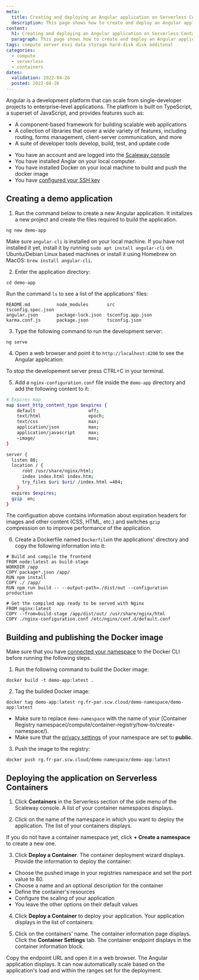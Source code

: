```yaml
---
meta:
  title: Creating and deploying an Angular application on Serverless Containers
  description: This page shows how to create and deploy an Angular application on Serverless Containers.
content:
  h1: Creating and deploying an Angular application on Serverless Containers
  paragraph: This page shows how to create and deploy an Angular application on Serverless Containers.
tags: compute server esxi data storage hard-disk disk additonal
categories:
  - compute
  - serverless
  - containers
dates:
  validation: 2022-04-26
  posted: 2022-04-26
---
```


Angular is a development platform that can scale from single-developer projects to enterprise-level applications. The platfrom is built on TypeScript, a superset of JavaScript, and provides features such as:
* A component-based framework for building scalable web applications
* A collection of libraries that cover a wide variety of features, including routing, forms management, client-server communication, and more
* A suite of developer tools develop, build, test, and update code

<Message type="requirement">

- You have an account and are logged into the [Scaleway console](https://console.scaleway.com)
- You have installed Anglar on your local computer. 
- You have installed Docker on your local machine to build and push the docker image
- You have [configured your SSH key](/console/my-project/how-to/create-ssh-key)

</Message> 

## Creating a demo application

1. Run the command below to create a new Angular application. It initalizes a new project and create the files required to build the application.
  ```
  ng new demo-app
  ```

  <Message type="important">

  Make sure `angular-cli` is installed on your local machine. If you have not installed it yet, install it by running `sudo apt install angular-cli` on Ubuntu/Debian Linux based machines or install it using Homebrew on MacOS: `brew install angular-cli`. 

  </Message>

2. Enter the application directory:
  ```
  cd demo-app
  ```
  Run the command `ls` to see a list of the applications' files: 
  ```
  README.md          node_modules       src                tsconfig.spec.json
  angular.json       package-lock.json  tsconfig.app.json
  karma.conf.js      package.json       tsconfig.json
  ```

3. Type the following command to run the development server: 
  ```
  ng serve
  ```

4. Open a web browser and point it to `http://localhost:4200` to see the Angular application: 
  <Lightbox src="scaleway-demo-app-running.webp" alt="" />

  To stop the developement server press CTRL+C in your terminal. 

5. Add a `nginx-configuration.conf` file inside the `demo-app` directory and add the following content to it:
  ```sh
  # Expires map
  map $sent_http_content_type $expires {
      default                    off;
      text/html                  epoch;
      text/css                   max;
      application/json           max;
      application/javascript     max;
      ~image/                    max;
  }

  server {
    listen 80;
    location / {
        root /usr/share/nginx/html;
        index index.html index.htm;
        try_files $uri $uri/ /index.html =404;
      }
    expires $expires;
    gzip  on;
  }
  ```

  The configuation above contains information about expiration headers for images and other content (CSS, HTML, etc.) and switches `gzip` compression on to improve performance of the application.

6. Create a Dockerfile named `Dockerfile`in the applications' directory and copy the following information into it:
  ```
  # Build and compile the frontend
  FROM node:latest as build-stage
  WORKDIR /app
  COPY package*.json /app/
  RUN npm install
  COPY ./ /app/
  RUN npm run build -- --output-path=./dist/out --configuration production

  # Get the compiled app ready to be served with Nginx
  FROM nginx:latest
  COPY --from=build-stage /app/dist/out/ /usr/share/nginx/html
  COPY ./nginx-configuration.conf /etc/nginx/conf.d/default.conf
  ```

## Building and publishing the Docker image

<Message type="important">

  Make sure that you have [connected your namespace](/compute/container-registry/how-to/connect-docker-cli/) to the Docker CLI before running the following steps.

</Message>

1. Run the following command to build the Docker image: 
  ```
  docker build -t demo-app:latest .
  ```

2. Tag the builded Docker image: 
  ```
  docker tag demo-app:latest rg.fr-par.scw.cloud/demo-namespace/demo-app:latest
  ```

  <Message type="tip">

  * Make sure to replace `demo-namespace` with the name of your [Container Registry namespace(/compute/container-registry/how-to/create-namespace/).
  * Make sure that the [privacy settings](/compute/container-registry/how-to/manage-image-privacy-settings/) of your namespace are set to **public**. 

3. Push the image to the registry: 
  ```
  docker push rg.fr-par.scw.cloud/demo-namespace/demo-app:latest
  ````

## Deploying the application on Serverless Containers

1. Click **Containers** in the Serverless section of the side menu of the Scaleway console. A list of your container namespaces displays. 

2. Click on the name of the namespace in which you want to deploy the application. The list of your containers displays.

<Message type="tip">
  
  If you do not have a container namespace yet, click **+ Create a namespace** to create a new one. 

</Message>

3. Click **Deploy a Container**. The container deployment wizard displays. Provide the information to deploy the container:
  - Choose the pushed image in your registries namespace and set the port value to 80. 
    <Lightbox src="scaleway-choose-container.webp" alt="" />
  - Choose a name and an optional description for the container
  - Define the container's resources
  - Configure the scaling of your application
  - You leave the other options on their default values

4. Click **Deploy a Container** to deploy your application. Your application displays in the list of containers: 
  <Lightbox src="scaleway-deployed-containers.webp" alt="" />


5. Click on the containers' name. The container information page displays. Click the **Container Settings** tab. The container endpoint displays in the container information block. 
  <Lightbox src="scaleway-container-endpoint.webp" alt="" />
  Copy the endpoint URL and open it in a web browser. The Angular application displays. It can now automatically scale based on the application's load and within the ranges set for the deployment. 

